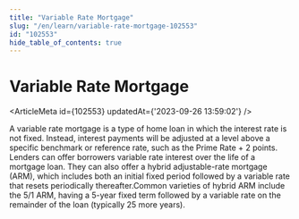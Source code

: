 ```yaml
---
title: "Variable Rate Mortgage"
slug: "/en/learn/variable-rate-mortgage-102553"
id: "102553"
hide_table_of_contents: true
---
```



# Variable Rate Mortgage

<ArticleMeta id={102553} updatedAt={'2023-09-26 13:59:02'} />
<div className='border-solid border-b border-t-0 my-4 border-[var(--ifm-color-gray-300)]' />

A variable rate mortgage is a type of home loan in which the interest rate is not fixed. Instead, interest payments will be adjusted at a level above a specific benchmark or reference rate, such as the Prime Rate + 2 points. Lenders can offer borrowers variable rate interest over the life of a mortgage loan. They can also offer a hybrid adjustable-rate mortgage (ARM), which includes both an initial fixed period followed by a variable rate that resets periodically thereafter.Common varieties of hybrid ARM include the 5/1 ARM, having a 5-year fixed term followed by a variable rate on the remainder of the loan (typically 25 more years).

